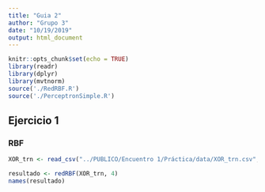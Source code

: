 ```yaml
---
title: "Guia 2"
author: "Grupo 3"
date: "10/19/2019"
output: html_document
---
```


```r
knitr::opts_chunk$set(echo = TRUE)
library(readr)
library(dplyr)
library(mvtnorm)
source('./RedRBF.R')
source('./PerceptronSimple.R')
```


## Ejercicio 1

### RBF

```r

XOR_trn <- read_csv("../PUBLICO/Encuentro 1/Práctica/data/XOR_trn.csv", col_names = FALSE)

resultado <- redRBF(XOR_trn, 4)
names(resultado)
```

